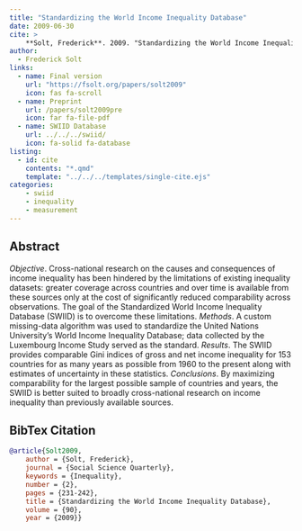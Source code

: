 ```yaml
---
title: "Standardizing the World Income Inequality Database"
date: 2009-06-30
cite: >
    **Solt, Frederick**. 2009. "Standardizing the World Income Inequality Database." _Social Science Quarterly_ 90(2):231-242.
author:
  - Frederick Solt
links:
  - name: Final version
    url: "https://fsolt.org/papers/solt2009"
    icon: fas fa-scroll
  - name: Preprint
    url: /papers/solt2009pre
    icon: far fa-file-pdf
  - name: SWIID Database
    url: ../../../swiid/
    icon: fa-solid fa-database
listing:
  - id: cite
    contents: "*.qmd"
    template: "../../../templates/single-cite.ejs"
categories:
    - swiid
    - inequality
    - measurement
---
```


:::{#cite}
:::

## Abstract
<em>Objective</em>.  Cross-national research on the causes and consequences of income inequality has been hindered by the limitations of existing inequality datasets: greater coverage across countries and over time is available from these sources only at the cost of significantly reduced comparability across observations.  The goal of the Standardized World Income Inequality Database (SWIID) is to overcome these limitations.  <em>Methods</em>.  A custom missing-data algorithm was used to standardize the United Nations University's World Income Inequality Database; data collected by the Luxembourg Income Study served as the standard.  <em>Results</em>.  The SWIID provides comparable Gini indices of gross and net income inequality for 153 countries for as many years as possible from 1960 to the present along with estimates of uncertainty in these statistics.  <em>Conclusions</em>.  By maximizing comparability for the largest possible sample of countries and years, the SWIID is better suited to broadly cross-national research on income inequality than previously available sources. 

## BibTex Citation

```bibtex
@article{Solt2009,
	author = {Solt, Frederick},
	journal = {Social Science Quarterly},
	keywords = {Inequality},
	number = {2},
	pages = {231-242},
	title = {Standardizing the World Income Inequality Database},
	volume = {90},
	year = {2009}}
```